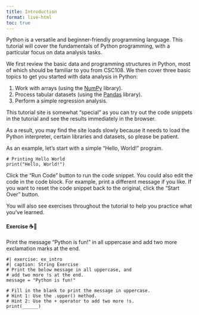 ```yaml
---
title: Introduction
format: live-html
toc: true
---
```


Python is a versatile and beginner-friendly programming language. This tutorial will cover the fundamentals of Python programming, with a particular focus on data analysis tasks.

We first review the basic data and programming structures in Python, most of which should be familiar to you from CSC108. We then cover three basic topics to get you started with data analysis in Python:

1. Work with arrays (using the [NumPy](https://numpy.org/) library).
1. Process tabular datasets (using the [Pandas](https://pandas.pydata.org/) library).
2. Perform a simple regression analysis.

This tutorial site is somewhat "special" as you can try out the code snippets in the tutorial and see the results immediately in the browser.

::: {.callout-note}
As a result, you may find the site loads slowly because it needs to load the Python interpreter, certain libraries and datasets, so please be patient.
:::

As an example, let's start with a simple "Hello, World!" program.

```pyodide
# Printing Hello World
print("Hello, World!")
```

Click the "Run Code" button to run the code snippet. You could also edit the code in the code block. For example, print a different message if you like. If you want to reset the code snippet back to the original, click the "Start Over" button.

You will also see exercises throughout the tutorial to help you practice what you've learned.

#### Exercise ☕📝
Print the message "Python is fun!" in all uppercase and add two more exclamation marks at the end.
```pyodide
#| exercise: ex_intro
#| caption: String Exercise
# Print the below message in all uppercase, and 
# add two more !s at the end.
message = "Python is fun!"

# Fill in the blank to print the message in uppercase.
# Hint 1: Use the .upper() method.
# Hint 2: Use the + operator to add two more !s.
print(______)  
```

